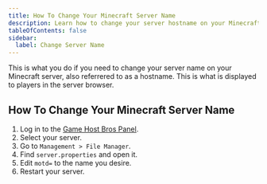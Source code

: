 ---
title: How To Change Your Minecraft Server Name
description: Learn how to change your server hostname on your Minecraft  server.
tableOfContents: false
sidebar:
  label: Change Server Name
---

This is what you do if you need to change your server name on your Minecraft server, also referrered to as a hostname. This is what is displayed to players in the server browser.

## How To Change Your Minecraft Server Name

1. Log in to the [Game Host Bros Panel](https://panel.gamehostbros.com/).
2. Select your server.
3. Go to `Management > File Manager`.
4. Find `server.properties` and open it.
5. Edit `motd=` to the name you desire.
5. Restart your server.